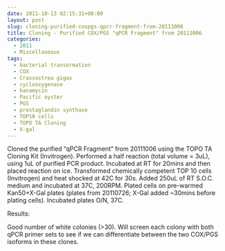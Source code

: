 ```yaml
---
date: 2011-10-13 02:15:31+00:00
layout: post
slug: cloning-purified-coxpgs-qpcr-fragment-from-20111006
title: Cloning - Purified COX/PGS "qPCR Fragment" from 20111006
categories:
  - 2011
  - Miscellaneous
tags:
  - bacterial transormation
  - COX
  - Crassostrea gigas
  - cyclooxygenase
  - kanamycin
  - Pacific oyster
  - PGS
  - prostaglandin synthase
  - TOP10 cells
  - TOPO TA Cloning
  - X-gal
---
```


Cloned the purified "qPCR Fragment" from 20111006 using the TOPO TA Cloning Kit (Invitrogen). Performed a half reaction (total volume = 3uL), using 1uL of purified PCR product. Incubated at RT for 20mins and then placed reaction on ice. Transformed chemically competent TOP 10 cells (Invitrogen) and heat shocked at 42C for 30s. Added 250uL of RT S.O.C. medium and incubated at 37C, 200RPM. Plated cells on pre-warmed Kan50+X-Gal plates (plates from 20110726; X-Gal added ~30mins before plating cells). Incubated plates O/N, 37C.

Results:

Good number of white colonies (>30). Will screen each colony with both qPCR primer sets to see if we can differentiate between the two COX/PGS isoforms in these clones.
